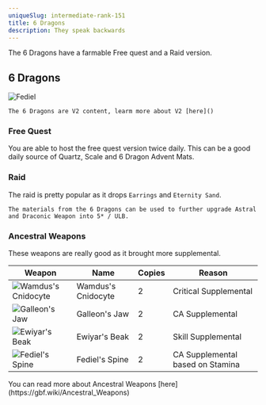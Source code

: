 ```yaml
---
uniqueSlug: intermediate-rank-151
title: 6 Dragons
description: They speak backwards
---
```


The 6 Dragons have a farmable Free quest and a Raid version.

## 6 Dragons

<div className="my-6 w-full overflow-y-auto">
    <Image
        src="/images/impossible/fediel.jpg"
        alt="Fediel"
        height={0}
        width={0}
        quality={100}
        sizes="100vw"
        className="w-full"
    />
</div>

    The 6 Dragons are V2 content, learm more about V2 [here]()

### Free Quest

You are able to host the free quest version twice daily.
This can be a good daily source of Quartz, Scale and 6 Dragon Advent Mats.

### Raid

The raid is pretty popular as it drops `Earrings` and `Eternity Sand`.

    The materials from the 6 Dragons can be used to further upgrade Astral and Draconic Weapon into 5* / ULB.

### Ancestral Weapons

These weapons are really good as it brought more supplemental.

<div className="my-6 w-full overflow-y-auto">
    <table className="w-full table-auto text-center">
        <thead>
            <tr className="m-0 border-t p-0 font-bold [&>*]:border [&>*]:px-4 [&>*]:py-2 [&>*]:w-20">
                <th>Weapon</th>
                <th>Name</th>
                <th>Copies</th>
                <th>Reason</th>
            </tr>
        </thead>
        <tbody className="[&>*]:m-0 [&>*]:border-t [&>*]:p-0">
            <tr className="even:bg-muted [&>*]:border [&>*]:px-2 [&>*]:py-2">
                <td>
                    <Image
                        src="/images/weapons/ancestral/wamdus_cnidocyte.jpg"
                        alt="Wamdus's Cnidocyte"
                        height={0}
                        width={0}
                        quality={100}
                        sizes="100vw"
                        className="w-full"
                    />
                </td>
                <td>Wamdus's Cnidocyte</td>
                <td>2</td>
                <td>Critical Supplemental</td>
            </tr>
            <tr className="even:bg-muted [&>*]:border [&>*]:px-2 [&>*]:py-2">
                <td>
                    <Image
                        src="/images/weapons/ancestral/galleon_jaw.jpg"
                        alt="Galleon's Jaw"
                        height={0}
                        width={0}
                        quality={100}
                        sizes="100vw"
                        className="w-full"
                    />
                </td>
                <td>Galleon's Jaw</td>
                <td>2</td>
                <td>CA Supplemental</td>
            </tr>
            <tr className="even:bg-muted [&>*]:border [&>*]:px-2 [&>*]:py-2">
                <td>
                    <Image
                        src="/images/weapons/ancestral/ewiyar_beak.jpg"
                        alt="Ewiyar's Beak"
                        height={0}
                        width={0}
                        quality={100}
                        sizes="100vw"
                        className="w-full"
                    />
                </td>
                <td>Ewiyar's Beak</td>
                <td>2</td>
                <td>Skill Supplemental</td>
            </tr>
            <tr className="even:bg-muted [&>*]:border [&>*]:px-2 [&>*]:py-2">
                <td>
                    <Image
                        src="/images/weapons/ancestral/fediel_spine.jpg"
                        alt="Fediel's Spine"
                        height={0}
                        width={0}
                        quality={100}
                        sizes="100vw"
                        className="w-full"
                    />
                </td>
                <td>Fediel's Spine</td>
                <td>2</td>
                <td>CA Supplemental based on Stamina</td>
            </tr>
        </tbody>
    </table>
</div>

<Callout type="default">
    You can read more about Ancestral Weapons
    [here](https://gbf.wiki/Ancestral_Weapons)
</Callout>
